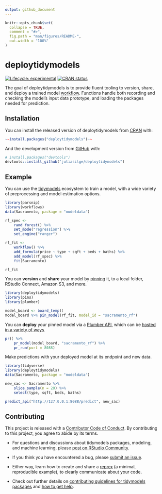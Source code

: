 ```yaml
---
output: github_document
---
```


<!-- README.md is generated from README.Rmd. Please edit that file -->

```r
knitr::opts_chunk$set(
  collapse = TRUE,
  comment = "#>",
  fig.path = "man/figures/README-",
  out.width = "100%"
)
```

# deploytidymodels

<!-- badges: start -->
[![Lifecycle: experimental](https://img.shields.io/badge/lifecycle-experimental-orange.svg)](https://lifecycle.r-lib.org/articles/stages.html#experimental)
[![CRAN status](https://www.r-pkg.org/badges/version/tidymodelsdeploy)](https://CRAN.R-project.org/package=tidymodelsdeploy)
<!-- badges: end -->

The goal of deploytidymodels is to provide fluent tooling to version, share, and deploy a trained model [workflow](https://workflows.tidymodels.org/). Functions handle both recording and checking the model's input data prototype, and loading the packages needed for prediction.

## Installation

You can install the released version of deploytidymodels from [CRAN](https://CRAN.R-project.org) with:

``` r
~~install.packages("deploytidymodels")~~
```

And the development version from [GitHub](https://github.com/) with:

``` r
# install.packages("devtools")
devtools::install_github("juliasilge/deploytidymodels")
```

## Example

You can use the [tidymodels](https://www.tidymodels.org/) ecosystem to train a model, with a wide variety of preprocessing and model estimation options.

```r
library(parsnip)
library(workflows)
data(Sacramento, package = "modeldata")

rf_spec <-
    rand_forest() %>%
    set_mode("regression") %>%
    set_engine("ranger")

rf_fit <-
    workflow() %>%
    add_formula(price ~ type + sqft + beds + baths) %>%
    add_model(rf_spec) %>%
    fit(Sacramento)

rf_fit
```

You can **version** and **share** your model by [pinning](https://pins.rstudio.com/dev/) it, to a local folder, RStudio Connect, Amazon S3, and more.

```r
library(deploytidymodels)
library(pins)
library(plumber)

model_board <- board_temp()
model_board %>% pin_model(rf_fit, model_id = "sacramento_rf")
```

You can **deploy** your pinned model via a [Plumber API](https://www.rplumber.io/), which can be [hosted in a variety of ways](https://www.rplumber.io/articles/hosting.html).

```r
pr() %>%
    pr_model(model_board, "sacramento_rf") %>%
    pr_run(port = 8088)
```

Make predictions with your deployed model at its endpoint and new data.

```r
library(tidyverse)
library(deploytidymodels)
data(Sacramento, package = "modeldata")

new_sac <- Sacramento %>% 
    slice_sample(n = 20) %>% 
    select(type, sqft, beds, baths)

predict_api("http://127.0.0.1:8088/predict", new_sac)
```


## Contributing

This project is released with a [Contributor Code of Conduct](https://contributor-covenant.org/version/2/0/CODE_OF_CONDUCT.html). By contributing to this project, you agree to abide by its terms.

- For questions and discussions about tidymodels packages, modeling, and machine learning, please [post on RStudio Community](https://community.rstudio.com/new-topic?category_id=15&tags=tidymodels,question).

- If you think you have encountered a bug, please [submit an issue](https://github.com/tidymodels/deploytidymodels/issues).

- Either way, learn how to create and share a [reprex](https://reprex.tidyverse.org/articles/articles/learn-reprex.html) (a minimal, reproducible example), to clearly communicate about your code.

- Check out further details on [contributing guidelines for tidymodels packages](https://www.tidymodels.org/contribute/) and [how to get help](https://www.tidymodels.org/help/).
